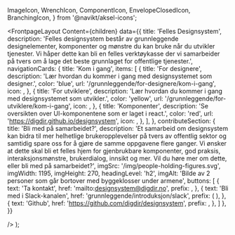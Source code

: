   ImageIcon,
  WrenchIcon,
  ComponentIcon,
  EnvelopeClosedIcon,
  BranchingIcon,
} from '@navikt/aksel-icons';

<Meta
  title='Velkommen'
  description='Velkommen til Felles designsystem. Her vil du finne grunnleggende designelementer og komponenter du kan bruke når du utvikler tjenester'
/>

  <FrontpageLayout
    Content={children}
    data={{
      title: 'Felles Designsystem',
      description:
        'Felles designsystem består av grunnleggende designelementer, komponenter og mønstre du kan bruke når du utvikler tjenester. Vi håper dette kan bli en felles verktøykasse der vi samarbeider på tvers om å lage det beste grunnlaget for offentlige tjenester.',
      navigationCards: {
        title: 'Kom i gang',
        items: [
          {
            title: 'For designere',
            description:
              'Lær hvordan du kommer i gang med designsystemet som designer.',
            color: 'blue',
            url: '/grunnleggende/for-designere/kom-i-gang',
            icon: <ImageIcon fontSize={34} />,
          },
          {
            title: 'For utviklere',
            description:
              'Lær hvordan du kommer i gang med designsystemet som utvikler.',
            color: 'yellow',
            url: '/grunnleggende/for-utviklere/kom-i-gang',
            icon: <WrenchIcon fontSize={36} />,
          },
          {
            title: 'Komponenter',
            description:
              'Se oversikten over UI-komponentene som er laget i react.',
            color: 'red',
            url: 'https://digdir.github.io/designsystem',
            icon: <ComponentIcon fontSize={34} />,
          },
        ],
      },
      contributeSection: {
        title: 'Bli med på samarbeidet?',
        description:
          'Et samarbeid om designsystem kan bidra til mer helhetlige brukeropplevelser på tvers av offentlig sektor og samtidig spare oss for å gjøre de samme oppgavene flere ganger. Vi ønsker at dette skal bli et felles hjem for gjenbrukbare komponenter, god praksis, interaksjonsmønstre, brukerdialog, innsikt og mer. Vil du høre mer om dette, eller bli med på samarbeidet?',
        imgSrc: '/img/people-holding-figures.svg',
        imgWidth: 1195,
        imgHeight: 270,
        headingLevel: 'h2',
        imgAlt: 'Bilde av 2 personer som går bortover med byggeklosser under armene',
        buttons: [
            {
              text: 'Ta kontakt',
              href: 'mailto:designsystem@digdir.no',
              prefix: <EnvelopeClosedIcon fontSize={24} />,
            },
            {
              text: 'Bli med i Slack-kanalen',
              href: 'grunnleggende/introduksjon/slack',
              prefix: (<img src='img/slack-logo.png' alt='' />
              ),
            },
            {
              text: 'Github',
              href: 'https://github.com/digdir/designsystem',
              prefix: <BranchingIcon fontSize={24} />,
            },
          ]
      },
    }}

/>
);
